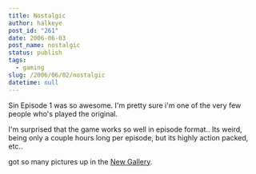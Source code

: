 ```yaml
---
title: Nostalgic
author: halkeye
post_id: "261"
date: 2006-06-03
post_name: nostalgic
status: publish
tags:
  - gaming
slug: /2006/06/02/nostalgic
datetime: null
---
```


Sin Episode 1 was so awesome. I'm pretty sure i'm one of the very few people who's played the original.

I'm surprised that the game works so well in episode format.. Its weird, being only a couple hours long per episode, but its highly action packed, etc..

got so many pictures up in the [New Gallery](https://www.halkeye.net/node/193).
